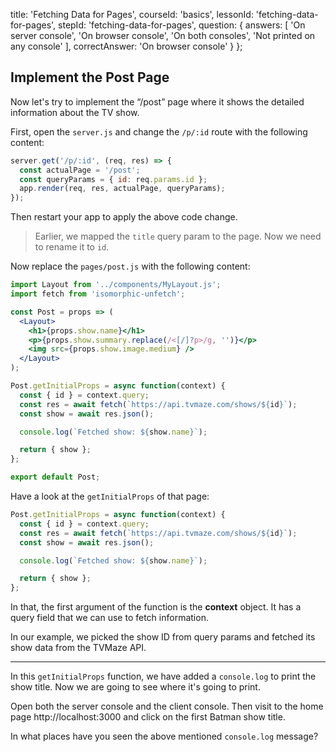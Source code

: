 
  title: 'Fetching Data for Pages',
  courseId: 'basics',
  lessonId: 'fetching-data-for-pages',
  stepId: 'fetching-data-for-pages',
  question: {
    answers: [
      'On server console',
      'On browser console',
      'On both consoles',
      'Not printed on any console'
    ],
    correctAnswer: 'On browser console'
  }
};

## Implement the Post Page

Now let's try to implement the “/post” page where it shows the detailed information about the TV show.

First, open the `server.js` and change the `/p/:id` route with the following content:

```js
server.get('/p/:id', (req, res) => {
  const actualPage = '/post';
  const queryParams = { id: req.params.id };
  app.render(req, res, actualPage, queryParams);
});
```

Then restart your app to apply the above code change.

> Earlier, we mapped the `title` query param to the page. Now we need to rename it to `id`.

Now replace the `pages/post.js` with the following content:

```jsx
import Layout from '../components/MyLayout.js';
import fetch from 'isomorphic-unfetch';

const Post = props => (
  <Layout>
    <h1>{props.show.name}</h1>
    <p>{props.show.summary.replace(/<[/]?p>/g, '')}</p>
    <img src={props.show.image.medium} />
  </Layout>
);

Post.getInitialProps = async function(context) {
  const { id } = context.query;
  const res = await fetch(`https://api.tvmaze.com/shows/${id}`);
  const show = await res.json();

  console.log(`Fetched show: ${show.name}`);

  return { show };
};

export default Post;
```

Have a look at the `getInitialProps` of that page:

```jsx
Post.getInitialProps = async function(context) {
  const { id } = context.query;
  const res = await fetch(`https://api.tvmaze.com/shows/${id}`);
  const show = await res.json();

  console.log(`Fetched show: ${show.name}`);

  return { show };
};
```

In that, the first argument of the function is the **context** object. It has a query field that we can use to fetch information.

In our example, we picked the show ID from query params and fetched its show data from the TVMaze API.

---

In this `getInitialProps` function, we have added a `console.log` to print the show title. Now we are going to see where it's going to print.

Open both the server console and the client console.
Then visit to the home page http://localhost:3000 and click on the first Batman show title.

In what places have you seen the above mentioned `console.log` message?

